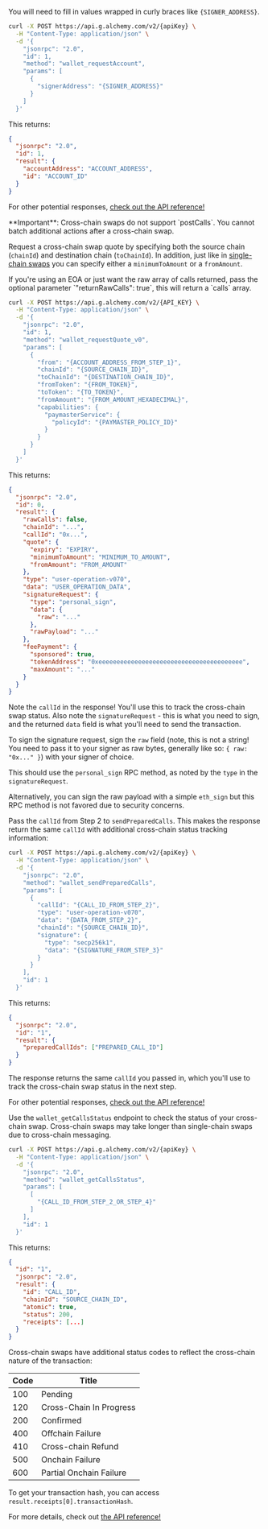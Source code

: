You will need to fill in values wrapped in curly braces like `{SIGNER_ADDRESS}`.

<Steps>

<Step title="Request an account">

```bash
curl -X POST https://api.g.alchemy.com/v2/{apiKey} \
  -H "Content-Type: application/json" \
  -d '{
    "jsonrpc": "2.0",
    "id": 1,
    "method": "wallet_requestAccount",
    "params": [
      {
        "signerAddress": "{SIGNER_ADDRESS}"
      }
    ]
  }'
```

This returns:

```json
{
  "jsonrpc": "2.0",
  "id": 1,
  "result": {
    "accountAddress": "ACCOUNT_ADDRESS",
    "id": "ACCOUNT_ID"
  }
}
```

For other potential responses, [check out the API reference!](/docs/wallets/api-reference/smart-wallets/wallet-api-endpoints/wallet-api-endpoints/wallet-request-account)

</Step>

<Step title="Request a cross-chain swap quote">

<Info>
  **Important**: Cross-chain swaps do not support `postCalls`. You cannot batch
  additional actions after a cross-chain swap.
</Info>

Request a cross-chain swap quote by specifying both the source chain (`chainId`) and destination chain (`toChainId`). In addition, just like in [single-chain swaps](/wallets/transactions/swap-tokens) you can specify either a `minimumToAmount` or a `fromAmount`.

<Info>
  If you're using an EOA or just want the raw array of calls returned, pass the
  optional parameter `"returnRawCalls": true`, this will return a `calls` array.
</Info>

```bash
curl -X POST https://api.g.alchemy.com/v2/{API_KEY} \
  -H "Content-Type: application/json" \
  -d '{
    "jsonrpc": "2.0",
    "id": 1,
    "method": "wallet_requestQuote_v0",
    "params": [
      {
        "from": "{ACCOUNT_ADDRESS_FROM_STEP_1}",
        "chainId": "{SOURCE_CHAIN_ID}",
        "toChainId": "{DESTINATION_CHAIN_ID}",
        "fromToken": "{FROM_TOKEN}",
        "toToken": "{TO_TOKEN}",
        "fromAmount": "{FROM_AMOUNT_HEXADECIMAL}",
        "capabilities": {
          "paymasterService": {
            "policyId": "{PAYMASTER_POLICY_ID}"
          }
        }
      }
    ]
  }'
```

This returns:

```json
{
  "jsonrpc": "2.0",
  "id": 0,
  "result": {
    "rawCalls": false,
    "chainId": "...",
    "callId": "0x...",
    "quote": {
      "expiry": "EXPIRY",
      "minimumToAmount": "MINIMUM_TO_AMOUNT",
      "fromAmount": "FROM_AMOUNT"
    },
    "type": "user-operation-v070",
    "data": "USER_OPERATION_DATA",
    "signatureRequest": {
      "type": "personal_sign",
      "data": {
        "raw": "..."
      },
      "rawPayload": "..."
    },
    "feePayment": {
      "sponsored": true,
      "tokenAddress": "0xeeeeeeeeeeeeeeeeeeeeeeeeeeeeeeeeeeeeeeee",
      "maxAmount": "..."
    }
  }
}
```

Note the `callId` in the response! You'll use this to track the cross-chain swap status. Also note the `signatureRequest` - this is what you need to sign, and the returned `data` field is what you'll need to send the transaction.

</Step>

<Step title="Sign the signature request">

To sign the signature request, sign the `raw` field (note, this is not a string! You need to pass it to your signer as raw bytes, generally like so: `{ raw: "0x..." }`) with your signer of choice.

This should use the `personal_sign` RPC method, as noted by the `type` in the `signatureRequest`.

Alternatively, you can sign the raw payload with a simple `eth_sign` but this RPC method is not favored due to security concerns.

</Step>

<Step title="Send the prepared call">

Pass the `callId` from Step 2 to `sendPreparedCalls`. This makes the response return the same `callId` with additional cross-chain status tracking information:

```bash
curl -X POST https://api.g.alchemy.com/v2/{apiKey} \
  -H "Content-Type: application/json" \
  -d '{
    "jsonrpc": "2.0",
    "method": "wallet_sendPreparedCalls",
    "params": [
      {
        "callId": "{CALL_ID_FROM_STEP_2}",
        "type": "user-operation-v070",
        "data": "{DATA_FROM_STEP_2}",
        "chainId": "{SOURCE_CHAIN_ID}",
        "signature": {
          "type": "secp256k1",
          "data": "{SIGNATURE_FROM_STEP_3}"
        }
      }
    ],
    "id": 1
  }'
```

This returns:

```json
{
  "jsonrpc": "2.0",
  "id": "1",
  "result": {
    "preparedCallIds": ["PREPARED_CALL_ID"]
  }
}
```

The response returns the same `callId` you passed in, which you'll use to track the cross-chain swap status in the next step.

For other potential responses, [check out the API reference!](/docs/wallets/api-reference/smart-wallets/wallet-api-endpoints/wallet-api-endpoints/wallet-send-prepared-calls)

</Step>

<Step title="Track the cross-chain swap">

Use the `wallet_getCallsStatus` endpoint to check the status of your cross-chain swap. Cross-chain swaps may take longer than single-chain swaps due to cross-chain messaging.

```bash
curl -X POST https://api.g.alchemy.com/v2/{apiKey} \
  -H "Content-Type: application/json" \
  -d '{
    "jsonrpc": "2.0",
    "method": "wallet_getCallsStatus",
    "params": [
      [
        "{CALL_ID_FROM_STEP_2_OR_STEP_4}"
      ]
    ],
    "id": 1
  }'
```

This returns:

```json
{
  "id": "1",
  "jsonrpc": "2.0",
  "result": {
    "id": "CALL_ID",
    "chainId": "SOURCE_CHAIN_ID",
    "atomic": true,
    "status": 200,
    "receipts": [...]
  }
}
```

Cross-chain swaps have additional status codes to reflect the cross-chain nature of the transaction:

| Code | Title                   |
| ---- | ----------------------- |
| 100  | Pending                 |
| 120  | Cross-Chain In Progress |
| 200  | Confirmed               |
| 400  | Offchain Failure        |
| 410  | Cross-chain Refund      |
| 500  | Onchain Failure         |
| 600  | Partial Onchain Failure |

To get your transaction hash, you can access `result.receipts[0].transactionHash`.

For more details, check out [the API reference!](/docs/wallets/api-reference/smart-wallets/wallet-api-endpoints/wallet-api-endpoints/wallet-get-calls-status)

</Step>

</Steps>
